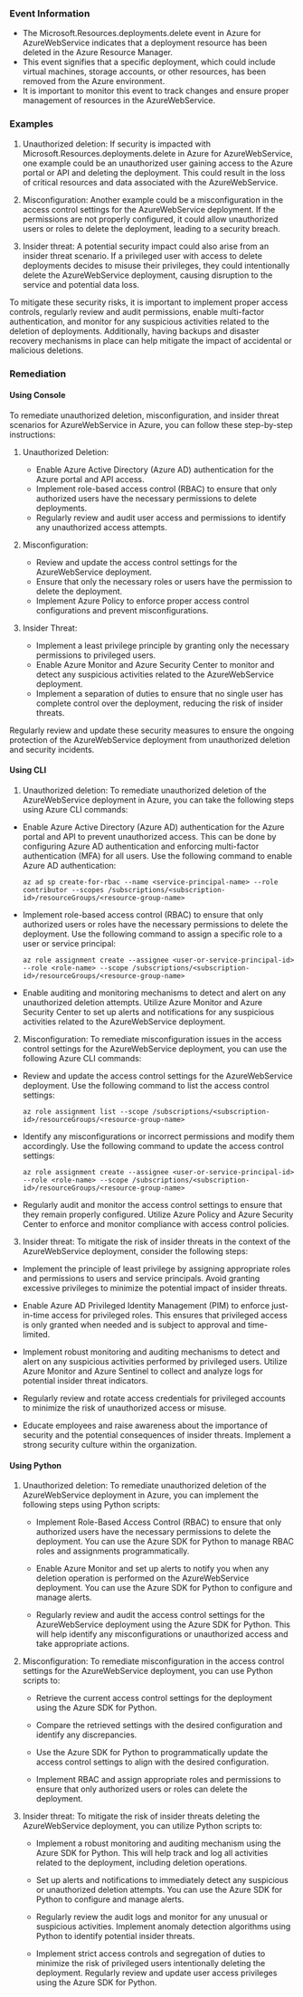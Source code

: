 
### Event Information

- The Microsoft.Resources.deployments.delete event in Azure for AzureWebService indicates that a deployment resource has been deleted in the Azure Resource Manager.
- This event signifies that a specific deployment, which could include virtual machines, storage accounts, or other resources, has been removed from the Azure environment.
- It is important to monitor this event to track changes and ensure proper management of resources in the AzureWebService.


### Examples

1. Unauthorized deletion: If security is impacted with Microsoft.Resources.deployments.delete in Azure for AzureWebService, one example could be an unauthorized user gaining access to the Azure portal or API and deleting the deployment. This could result in the loss of critical resources and data associated with the AzureWebService.

2. Misconfiguration: Another example could be a misconfiguration in the access control settings for the AzureWebService deployment. If the permissions are not properly configured, it could allow unauthorized users or roles to delete the deployment, leading to a security breach.

3. Insider threat: A potential security impact could also arise from an insider threat scenario. If a privileged user with access to delete deployments decides to misuse their privileges, they could intentionally delete the AzureWebService deployment, causing disruption to the service and potential data loss.

To mitigate these security risks, it is important to implement proper access controls, regularly review and audit permissions, enable multi-factor authentication, and monitor for any suspicious activities related to the deletion of deployments. Additionally, having backups and disaster recovery mechanisms in place can help mitigate the impact of accidental or malicious deletions.

### Remediation

#### Using Console

To remediate unauthorized deletion, misconfiguration, and insider threat scenarios for AzureWebService in Azure, you can follow these step-by-step instructions:

1. Unauthorized Deletion:
   - Enable Azure Active Directory (Azure AD) authentication for the Azure portal and API access.
   - Implement role-based access control (RBAC) to ensure that only authorized users have the necessary permissions to delete deployments.
   - Regularly review and audit user access and permissions to identify any unauthorized access attempts.

2. Misconfiguration:
   - Review and update the access control settings for the AzureWebService deployment.
   - Ensure that only the necessary roles or users have the permission to delete the deployment.
   - Implement Azure Policy to enforce proper access control configurations and prevent misconfigurations.

3. Insider Threat:
   - Implement a least privilege principle by granting only the necessary permissions to privileged users.
   - Enable Azure Monitor and Azure Security Center to monitor and detect any suspicious activities related to the AzureWebService deployment.
   - Implement a separation of duties to ensure that no single user has complete control over the deployment, reducing the risk of insider threats.

Regularly review and update these security measures to ensure the ongoing protection of the AzureWebService deployment from unauthorized deletion and security incidents.

#### Using CLI

1. Unauthorized deletion: To remediate unauthorized deletion of the AzureWebService deployment in Azure, you can take the following steps using Azure CLI commands:

- Enable Azure Active Directory (Azure AD) authentication for the Azure portal and API to prevent unauthorized access. This can be done by configuring Azure AD authentication and enforcing multi-factor authentication (MFA) for all users. Use the following command to enable Azure AD authentication:

  `az ad sp create-for-rbac --name <service-principal-name> --role contributor --scopes /subscriptions/<subscription-id>/resourceGroups/<resource-group-name>`

- Implement role-based access control (RBAC) to ensure that only authorized users or roles have the necessary permissions to delete the deployment. Use the following command to assign a specific role to a user or service principal:

  `az role assignment create --assignee <user-or-service-principal-id> --role <role-name> --scope /subscriptions/<subscription-id>/resourceGroups/<resource-group-name>`

- Enable auditing and monitoring mechanisms to detect and alert on any unauthorized deletion attempts. Utilize Azure Monitor and Azure Security Center to set up alerts and notifications for any suspicious activities related to the AzureWebService deployment.

2. Misconfiguration: To remediate misconfiguration issues in the access control settings for the AzureWebService deployment, you can use the following Azure CLI commands:

- Review and update the access control settings for the AzureWebService deployment. Use the following command to list the access control settings:

  `az role assignment list --scope /subscriptions/<subscription-id>/resourceGroups/<resource-group-name>`

- Identify any misconfigurations or incorrect permissions and modify them accordingly. Use the following command to update the access control settings:

  `az role assignment create --assignee <user-or-service-principal-id> --role <role-name> --scope /subscriptions/<subscription-id>/resourceGroups/<resource-group-name>`

- Regularly audit and monitor the access control settings to ensure that they remain properly configured. Utilize Azure Policy and Azure Security Center to enforce and monitor compliance with access control policies.

3. Insider threat: To mitigate the risk of insider threats in the context of the AzureWebService deployment, consider the following steps:

- Implement the principle of least privilege by assigning appropriate roles and permissions to users and service principals. Avoid granting excessive privileges to minimize the potential impact of insider threats.

- Enable Azure AD Privileged Identity Management (PIM) to enforce just-in-time access for privileged roles. This ensures that privileged access is only granted when needed and is subject to approval and time-limited.

- Implement robust monitoring and auditing mechanisms to detect and alert on any suspicious activities performed by privileged users. Utilize Azure Monitor and Azure Sentinel to collect and analyze logs for potential insider threat indicators.

- Regularly review and rotate access credentials for privileged accounts to minimize the risk of unauthorized access or misuse.

- Educate employees and raise awareness about the importance of security and the potential consequences of insider threats. Implement a strong security culture within the organization.

#### Using Python

1. Unauthorized deletion: To remediate unauthorized deletion of the AzureWebService deployment in Azure, you can implement the following steps using Python scripts:

   - Implement Role-Based Access Control (RBAC) to ensure that only authorized users have the necessary permissions to delete the deployment. You can use the Azure SDK for Python to manage RBAC roles and assignments programmatically.

   - Enable Azure Monitor and set up alerts to notify you when any deletion operation is performed on the AzureWebService deployment. You can use the Azure SDK for Python to configure and manage alerts.

   - Regularly review and audit the access control settings for the AzureWebService deployment using the Azure SDK for Python. This will help identify any misconfigurations or unauthorized access and take appropriate actions.

2. Misconfiguration: To remediate misconfiguration in the access control settings for the AzureWebService deployment, you can use Python scripts to:

   - Retrieve the current access control settings for the deployment using the Azure SDK for Python.

   - Compare the retrieved settings with the desired configuration and identify any discrepancies.

   - Use the Azure SDK for Python to programmatically update the access control settings to align with the desired configuration.

   - Implement RBAC and assign appropriate roles and permissions to ensure that only authorized users or roles can delete the deployment.

3. Insider threat: To mitigate the risk of insider threats deleting the AzureWebService deployment, you can utilize Python scripts to:

   - Implement a robust monitoring and auditing mechanism using the Azure SDK for Python. This will help track and log all activities related to the deployment, including deletion operations.

   - Set up alerts and notifications to immediately detect any suspicious or unauthorized deletion attempts. You can use the Azure SDK for Python to configure and manage alerts.

   - Regularly review the audit logs and monitor for any unusual or suspicious activities. Implement anomaly detection algorithms using Python to identify potential insider threats.

   - Implement strict access controls and segregation of duties to minimize the risk of privileged users intentionally deleting the deployment. Regularly review and update user access privileges using the Azure SDK for Python.


